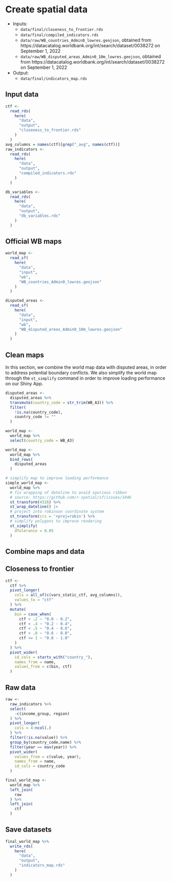 # Create spatial data

- Inputs:
  - `data/final/closeness_to_frontier.rds`
  - `data/final/compiled_indicators.rds`
  - `data/raw/WB_countries_Admin0_lowres.geojson`, obtained from https://datacatalog.worldbank.org/int/search/dataset/0038272 on September 1, 2022
  - `data/raw/WB_disputed_areas_Admin0_10m_lowres.geojson`, obtained from https://datacatalog.worldbank.org/int/search/dataset/0038272 on September 1, 2022
  
- Output:
  - `data/final/indicators_map.rds`

## Input data 

```r
ctf <-
  read_rds(
    here(
      "data",
      "output",
      "closeness_to_frontier.rds"
    )
  )
avg_columns = names(ctf)[grep("_avg", names(ctf))]
raw_indicators <-
  read_rds(
    here(
      "data",
      "output",
      "compiled_indicators.rds"
    )
  )

db_variables <-
  read_rds(
    here(
      "data",
      "output",
      "db_variables.rds"
    )
  )
```

## Official WB maps 

```r
world_map <-
  read_sf(
    here(
      "data",
      "input",
      "wb",
      "WB_countries_Admin0_lowres.geojson"
    )
  )

disputed_areas <-
  read_sf(
    here(
      "data",
      "input",
      "wb",
      "WB_disputed_areas_Admin0_10m_lowres.geojson"
    )
  )
```

## Clean maps 

In this section, we combine the world map data with disputed areas, in order to address potential boundary conflicts. We also simplify the world map through the `st_simplify` command in order to improve loading performance on our Shiny App.

```r
disputed_areas <-
  disputed_areas %>%
  transmute(country_code = str_trim(WB_A3)) %>%
  filter(
    !is.na(country_code),
    country_code != ""
  )

world_map <-
  world_map %>%
  select(country_code = WB_A3) 

world_map <-
  world_map %>%
  bind_rows(
    disputed_areas
  )

# simplify map to improve loading performance
simple_world_map <-
  world_map %>%
  # fix wrapping of dateline to avoid spurious ribbon
  # source: https://github.com/r-spatial/sf/issues/1046
  st_transform(4326) %>% 
  st_wrap_dateline() |> 
  # project into robinson coordinate system
  st_transform(crs = '+proj=robin') %>%
  # simplify polygons to improve rendering
  st_simplify(
    dTolerance = 0.05
  ) 
```


## Combine maps and data

## Closeness to frontier

```r
ctf <-
  ctf %>%
  pivot_longer(
    cols = all_of(c(vars_static_ctf, avg_columns)),
    values_to = "ctf"
  ) %>%
  mutate(
    bin = case_when(
      ctf < .2 ~ "0.0 - 0.2",
      ctf < .4 ~ "0.2 - 0.4",
      ctf < .5 ~ "0.4 - 0.6",
      ctf < .8 ~ "0.6 - 0.8",
      ctf <= 1 ~ "0.8 - 1.0" 
    )
  ) %>%
  pivot_wider(
    id_cols = starts_with("country_"),
    names_from = name,
    values_from = c(bin, ctf)
  )
```


## Raw data

```r
raw <-
  raw_indicators %>%
  select(
    -c(income_group, region)
  ) %>%
  pivot_longer(
    cols = 4:ncol(.)
  ) %>%
  filter(!is.na(value)) %>%
  group_by(country_code,name) %>%
  filter(year == max(year)) %>%
  pivot_wider(
    values_from = c(value, year),
    names_from = name,
    id_cols = country_code
  )

final_world_map <-
  world_map %>%
  left_join(
    raw
  ) %>%
  left_join(
    ctf
  )
```


## Save datasets

```r
final_world_map %>%
  write_rds(
    here(
      "data",
      "output",
      "indicators_map.rds"
    )
  )
```
